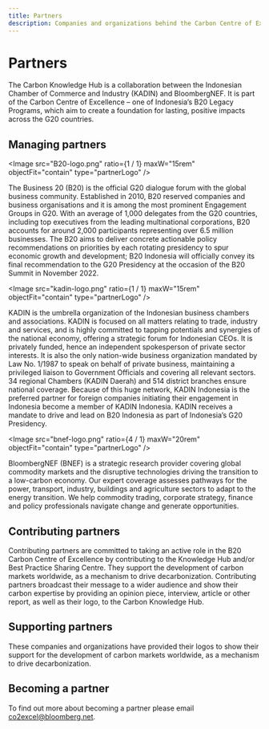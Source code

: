 ```yaml
---
title: Partners
description: Companies and organizations behind the Carbon Centre of Excellence, including Managing Partners (B20 Indonesia, KADIN and BloombergNEF), which have devised and created the initiative, and Contributing and Supporting Partners, which promote carbon markets as a tool for decarbonization.
---
```


# Partners

The Carbon Knowledge Hub is a collaboration between the Indonesian Chamber of Commerce and Industry (KADIN) and BloombergNEF. It is part of the Carbon Centre of Excellence – one of Indonesia’s B20 Legacy Programs, which aim to create a foundation for lasting, positive impacts across the G20 countries.

## Managing partners

<Image
  src="B20-logo.png"
  ratio={1 / 1}
  maxW="15rem"
  objectFit="contain"
  type="partnerLogo"
/>

The Business 20 (B20) is the official G20 dialogue forum with the global business community. Established in 2010, B20 reserved companies and business organisations and it is among the most prominent Engagement Groups in G20. With an average of 1,000 delegates from the G20 countries, including top executives from the leading multinational corporations, B20 accounts for around 2,000 participants representing over 6.5 million businesses. The B20 aims to deliver concrete actionable policy recommendations on priorities by each rotating presidency to spur economic growth and development; B20 Indonesia will officially convey its final recommendation to the G20 Presidency at the occasion of the B20 Summit in November 2022.

<Image
  src="kadin-logo.png"
  ratio={1 / 1}
  maxW="15rem"
  objectFit="contain"
  type="partnerLogo"
/>

KADIN is the umbrella organization of the Indonesian business chambers and associations. KADIN is focused on all matters relating to trade, industry and services, and is highly committed to tapping potentials and synergies of the national economy, offering a strategic forum for Indonesian CEOs. It is privately funded, hence an independent spokesperson of private sector interests. It is also the only nation-wide business organization mandated by Law No. 1/1987 to speak on behalf of private business, maintaining a privileged liaison to Government Officials and covering all relevant sectors. 34 regional Chambers (KADIN Daerah) and 514 district branches ensure national coverage. Because of this huge network, KADIN Indonesia is the preferred partner for foreign companies initiating their engagement in Indonesia become a member of KADIN Indonesia. KADIN receives a mandate to drive and lead on B20 Indonesia as part of Indonesia’s G20 Presidency.

<Image
  src="bnef-logo.png"
  ratio={4 / 1}
  maxW="20rem"
  objectFit="contain"
  type="partnerLogo"
/>

BloombergNEF (BNEF) is a strategic research provider covering global commodity markets and the disruptive technologies driving the transition to a low-carbon economy. Our expert coverage assesses pathways for the power, transport, industry, buildings and agriculture sectors to adapt to the energy transition. We help commodity trading, corporate strategy, finance and policy professionals navigate change and generate opportunities.

## Contributing partners

Contributing partners are committed to taking an active role in the B20 Carbon Centre of Excellence by contributing to the Knowledge Hub and/or Best Practice Sharing Centre. They support the development of carbon markets worldwide, as a mechanism to drive decarbonization. Contributing partners broadcast their message to a wider audience and show their carbon expertise by providing an opinion piece, interview, article or other report, as well as their logo, to the Carbon Knowledge Hub.

<PartnersList type="contributing" />

## Supporting partners

These companies and organizations have provided their logos to show their support for the development of carbon markets worldwide, as a mechanism to drive decarbonization.

<PartnersList type="supporting" />

## Becoming a partner

To find out more about becoming a partner please email [co2excel@bloomberg.net](mailto:co2excel@bloomberg.net).
